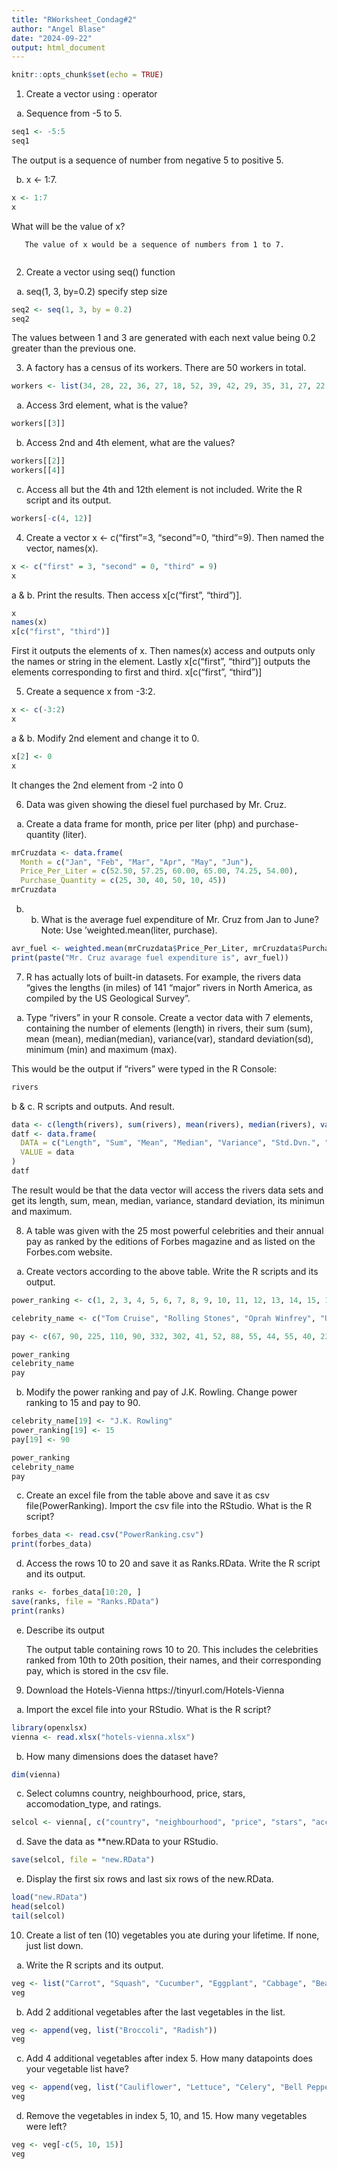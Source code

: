 ```yaml
---
title: "RWorksheet_Condag#2"
author: "Angel Blase"
date: "2024-09-22"
output: html_document
---
```


```r
knitr::opts_chunk$set(echo = TRUE)
```
1. Create a vector using : operator


  a. Sequence from -5 to 5.
```r
seq1 <- -5:5
seq1
```
The output is a sequence of number from negative 5 to positive 5.
       
  b. x <- 1:7.
```r
x <- 1:7
x
```
  What will be the value of x?
 
       The value of x would be a sequence of numbers from 1 to 7.
       
2. Create a vector using seq() function


  a. seq(1, 3, by=0.2) specify step size
```r
seq2 <- seq(1, 3, by = 0.2)
seq2
```
The values between 1 and 3 are generated with each next value being 0.2 greater than the previous one.

3.  A factory has a census of its workers. There are 50 workers in total.

```r
workers <- list(34, 28, 22, 36, 27, 18, 52, 39, 42, 29, 35, 31, 27, 22, 37, 34, 19, 20, 57, 49, 50,  37, 46, 25, 17, 37, 43, 53, 41, 51, 35, 24,33, 41, 53, 40, 18, 44, 38, 41, 48, 27, 39, 19, 30, 61, 54, 58, 26, 18)
```

a. Access 3rd element, what is the value?
```r
workers[[3]]
```
b. Access 2nd and 4th element, what are the values?
```r
workers[[2]]
workers[[4]]
```
c. Access all but the 4th and 12th element is not included. Write the R script and its output.
```r
workers[-c(4, 12)]
```

4. Create a vector x <- c("first"=3, "second"=0, "third"=9). Then named the vector, names(x).
```r
x <- c("first" = 3, "second" = 0, "third" = 9)
x
```
a & b. Print the results. Then access x[c("first", "third")].
```r
x
names(x)
x[c("first", "third")]
```
First it outputs the elements of x. Then names(x) access and outputs only the names or string in the element. Lastly x[c("first", "third")] outputs the elements corresponding to first and third.
x[c("first", "third")]

5. Create a sequence x from -3:2.
```r
x <- c(-3:2)
x
```
a & b. Modify 2nd element and change it to 0.
```r
x[2] <- 0
x
```
It changes the 2nd element from -2 into 0

6. Data was given showing the diesel fuel purchased by Mr. Cruz.


  a. Create a data frame for month, price per liter (php) and purchase-quantity (liter).
```r
mrCruzdata <- data.frame(
  Month = c("Jan", "Feb", "Mar", "Apr", "May", "Jun"),
  Price_Per_Liter = c(52.50, 57.25, 60.00, 65.00, 74.25, 54.00),
  Purchase_Quantity = c(25, 30, 40, 50, 10, 45))
mrCruzdata
```
b. b. What is the average fuel expenditure of Mr. Cruz from Jan to June? Note: Use ‘weighted.mean(liter, purchase).
```r
avr_fuel <- weighted.mean(mrCruzdata$Price_Per_Liter, mrCruzdata$Purchase_Quantity)
print(paste("Mr. Cruz avarage fuel expenditure is", avr_fuel))
```

7. R has actually lots of built-in datasets. For example, the rivers data “gives the lengths (in miles) of 141 “major” rivers in North America, as compiled by the US Geological Survey”.


  a. Type “rivers” in your R console. Create a vector data with 7 elements, containing the number of elements (length) in rivers, their sum (sum), mean (mean), median(median), variance(var), standard deviation(sd), minimum (min) and maximum (max).

This would be the output if "rivers" were typed in the R Console:
```r
rivers
```
b & c. R scripts and outputs. And result.
```r
data <- c(length(rivers), sum(rivers), mean(rivers), median(rivers), var(rivers), sd(rivers), min(rivers), max(rivers))
datf <- data.frame(
  DATA = c("Length", "Sum", "Mean", "Median", "Variance", "Std.Dvn.", "Minimum", "Maximum"),
  VALUE = data
)
datf
```
The result would be that the data vector will access the rivers data sets and get its length, sum, mean, median, variance, standard deviation, its minimun and maximum.

8. A table was given with the 25 most powerful celebrities and their annual pay as ranked by the editions of Forbes magazine and as listed on the Forbes.com website.


  a. Create vectors according to the above table. Write the R scripts and its output.
```r
power_ranking <- c(1, 2, 3, 4, 5, 6, 7, 8, 9, 10, 11, 12, 13, 14, 15, 16, 17, 18, 19, 20, 21, 22, 23, 24, 25)

celebrity_name <- c("Tom Cruise", "Rolling Stones", "Oprah Winfrey", "U2", "Tiger Woods", "Steven Spielberg", "Howard Stern", "50 Cent", "Cast of the Sopranos", "Dan Brown", "Bruce Springsteen", "Donald Trump", "Muhammad Ali", "Paul McCartney", "George Lucas", "Elton John", "David Letterman", "Phil Mickelson", "J.K. Rowling", "Bradd Pitt", "Peter Jackson", "Dr. Phil McGraw", "Jay Leno", "Celine Dion", "Kobe Bryant")

pay <- c(67, 90, 225, 110, 90, 332, 302, 41, 52, 88, 55, 44, 55, 40, 233, 34, 40, 47, 75, 25, 39, 45, 32, 40, 31)

power_ranking
celebrity_name
pay
```
b. Modify the power ranking and pay of J.K. Rowling. Change power ranking to 15 and pay to 90.
```r
celebrity_name[19] <- "J.K. Rowling"
power_ranking[19] <- 15
pay[19] <- 90

power_ranking
celebrity_name
pay
```
c. Create an excel file from the table above and save it as csv file(PowerRanking). Import the csv file into the RStudio. What is the R script?
```r
forbes_data <- read.csv("PowerRanking.csv")
print(forbes_data)
```
d. Access the rows 10 to 20 and save it as Ranks.RData. Write the R script and its output.
```r
ranks <- forbes_data[10:20, ]
save(ranks, file = "Ranks.RData")
print(ranks)
```
e. Describe its output

    The output table containing rows 10 to 20. This includes the celebrities ranked from 10th to 20th position, their names, and their corresponding pay, which is stored in the csv file.

9. Download the Hotels-Vienna https://tinyurl.com/Hotels-Vienna


a. Import the excel file into your RStudio. What is the R script?
```r
library(openxlsx)
vienna <- read.xlsx("hotels-vienna.xlsx")
```
b. How many dimensions does the dataset have?
```r
dim(vienna)
```
c. Select columns country, neighbourhood, price, stars, accomodation_type, and ratings.
```r
selcol <- vienna[, c("country", "neighbourhood", "price", "stars", "accommodation_type", "rating")]
```
d. Save the data as **new.RData to your RStudio.
```r
save(selcol, file = "new.RData")
```
e. Display the first six rows and last six rows of the new.RData.
```r
load("new.RData")
head(selcol)
tail(selcol)
```


10. Create a list of ten (10) vegetables you ate during your lifetime. If none, just list down.


a. Write the R scripts and its output.
```r
veg <- list("Carrot", "Squash", "Cucumber", "Eggplant", "Cabbage", "Beans", "Potato", "Spinach", "Corn", "Peanuts")
veg
```

b. Add 2 additional vegetables after the last vegetables in the list.
```r
veg <- append(veg, list("Broccoli", "Radish"))
veg
```
c. Add 4 additional vegetables after index 5. How many datapoints does your vegetable list have?
```r
veg <- append(veg, list("Cauliflower", "Lettuce", "Celery", "Bell Peppers"), after = 5)
veg
```
d. Remove the vegetables in index 5, 10, and 15. How many vegetables were left?
```r
veg <- veg[-c(5, 10, 15)]
veg
```
